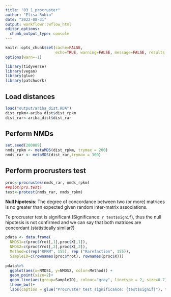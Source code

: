 ```yaml
---
title: "03_1_procruster"
author: "Elisa Rubio"
date: "2022-08-31"
output: workflowr::wflow_html
editor_options:
  chunk_output_type: console
---
```



```r
knitr::opts_chunk$set(cache=FALSE,
                      echo=TRUE, warning=FALSE, message=FALSE, results ='markup')
options(warn=-1)
```

```r
library(tidyverse)
library(vegan)
library(glue)
library(patchwork)
```

## Load distances

```r
load("output/ariba_dist.RDA")
dist_rpkm<-ariba_dist$dist_rpkm
dist_rar<-ariba_dist$dist_rar
```

## Perform NMDs 

```r
set.seed(200889)
nmds_rpkm <- metaMDS(dist_rpkm, trymax = 200)
nmds_rar <- metaMDS(dist_rar,trymax = 300)
```

## Perform procrusters test 

```r
proc<-procrustes(nmds_rar, nmds_rpkm)
##plot(pro.test)
test<-protest(nmds_rar, nmds_rpkm)
```

**Null hipotesis**: The degree of concordance between two (or more) matrices is no greater than expected given random inter-matrix associations.

Te procruster test is significant (Significance: `r test$signif`), thus the null hipotesis is not confirmed and we can say that both matrices are concordant (statistically similar?)


```r
pdata <- data.frame(
  NMDS1=c(proc$Yrot[,1],proc$X[,1]),
  NMDS2=c(proc$Yrot[,2],proc$X[,2]),
  Method=c(rep("RPKM", 155), rep ("Rarefaction", 155)),
  SampleID=c(rownames(proc$Yrot), rownames(proc$X)))
  
pdata%>%
  ggplot(aes(x=NMDS1, y=NMDS2, color=Method)) +
  geom_point(size=2)+
  geom_line(aes(group=SampleID), colour="gray", linetype = 2, size=0.7)+
  theme_bw()+
  labs(caption = glue("Procruster test significance: {test$signif}"), title="Ariba")
```


